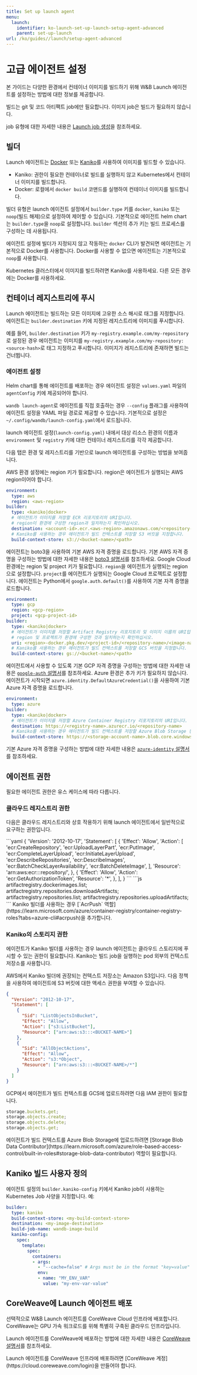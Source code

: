 ```yaml
---
title: Set up launch agent
menu:
  launch:
    identifier: ko-launch-set-up-launch-setup-agent-advanced
    parent: set-up-launch
url: /ko/guides//launch/setup-agent-advanced
---
```


# 고급 에이전트 설정

본 가이드는 다양한 환경에서 컨테이너 이미지를 빌드하기 위해 W&B Launch 에이전트를 설정하는 방법에 대한 정보를 제공합니다.

<Note>
빌드는 git 및 코드 아티팩트 job에만 필요합니다. 이미지 job은 빌드가 필요하지 않습니다.

job 유형에 대한 자세한 내용은 [Launch job 생성](/ko/../create-and-deploy-jobs/create-launch-job)을 참조하세요.
</Note>

## 빌더

Launch 에이전트는 [Docker](https://docs.docker.com/) 또는 [Kaniko](https://github.com/GoogleContainerTools/kaniko)를 사용하여 이미지를 빌드할 수 있습니다.

*   Kaniko: 권한이 필요한 컨테이너로 빌드를 실행하지 않고 Kubernetes에서 컨테이너 이미지를 빌드합니다.
*   Docker: 로컬에서 `docker build` 코맨드를 실행하여 컨테이너 이미지를 빌드합니다.

빌더 유형은 launch 에이전트 설정에서 `builder.type` 키를 `docker`, `kaniko` 또는 `noop`(빌드 해제)으로 설정하여 제어할 수 있습니다. 기본적으로 에이전트 helm chart는 `builder.type`을 `noop`로 설정합니다. `builder` 섹션의 추가 키는 빌드 프로세스를 구성하는 데 사용됩니다.

에이전트 설정에 빌더가 지정되지 않고 작동하는 `docker` CLI가 발견되면 에이전트는 기본적으로 Docker를 사용합니다. Docker를 사용할 수 없으면 에이전트는 기본적으로 `noop`를 사용합니다.

<Note>
Kubernetes 클러스터에서 이미지를 빌드하려면 Kaniko를 사용하세요. 다른 모든 경우에는 Docker를 사용하세요.
</Note>

## 컨테이너 레지스트리에 푸시

Launch 에이전트는 빌드하는 모든 이미지에 고유한 소스 해시로 태그를 지정합니다. 에이전트는 `builder.destination` 키에 지정된 레지스트리에 이미지를 푸시합니다.

예를 들어, `builder.destination` 키가 `my-registry.example.com/my-repository`로 설정된 경우 에이전트는 이미지를 `my-registry.example.com/my-repository:<source-hash>`로 태그 지정하고 푸시합니다. 이미지가 레지스트리에 존재하면 빌드는 건너뜁니다.

### 에이전트 설정

Helm chart를 통해 에이전트를 배포하는 경우 에이전트 설정은 `values.yaml` 파일의 `agentConfig` 키에 제공되어야 합니다.

`wandb launch-agent`로 에이전트를 직접 호출하는 경우 `--config` 플래그를 사용하여 에이전트 설정을 YAML 파일 경로로 제공할 수 있습니다. 기본적으로 설정은 `~/.config/wandb/launch-config.yaml`에서 로드됩니다.

launch 에이전트 설정(`launch-config.yaml`) 내에서 대상 리소스 환경의 이름과 `environment` 및 `registry` 키에 대한 컨테이너 레지스트리를 각각 제공합니다.

다음 탭은 환경 및 레지스트리를 기반으로 launch 에이전트를 구성하는 방법을 보여줍니다.

<Tabs>
<Tab title="Tab">
AWS 환경 설정에는 region 키가 필요합니다. region은 에이전트가 실행되는 AWS region이어야 합니다.

```yaml title="launch-config.yaml"
environment:
  type: aws
  region: <aws-region>
builder:
  type: <kaniko|docker>
  # 에이전트가 이미지를 저장할 ECR 리포지토리의 URI입니다.
  # region이 환경에 구성한 region과 일치하는지 확인하십시오.
  destination: <account-id>.ecr.<aws-region>.amazonaws.com/<repository-name>
  # Kaniko를 사용하는 경우 에이전트가 빌드 컨텍스트를 저장할 S3 버킷을 지정합니다.
  build-context-store: s3://<bucket-name>/<path>
```

에이전트는 boto3을 사용하여 기본 AWS 자격 증명을 로드합니다. 기본 AWS 자격 증명을 구성하는 방법에 대한 자세한 내용은 [boto3 설명서](https://boto3.amazonaws.com/v1/documentation/api/latest/index.html)를 참조하세요.
</Tab>
<Tab title="Tab">
Google Cloud 환경에는 region 및 project 키가 필요합니다. `region`을 에이전트가 실행되는 region으로 설정합니다. `project`를 에이전트가 실행되는 Google Cloud 프로젝트로 설정합니다. 에이전트는 Python에서 `google.auth.default()`를 사용하여 기본 자격 증명을 로드합니다.

```yaml title="launch-config.yaml"
environment:
  type: gcp
  region: <gcp-region>
  project: <gcp-project-id>
builder:
  type: <kaniko|docker>
  # 에이전트가 이미지를 저장할 Artifact Registry 리포지토리 및 이미지 이름의 URI입니다.
  # region 및 프로젝트가 환경에 구성한 것과 일치하는지 확인하십시오.
  uri: <region>-docker.pkg.dev/<project-id>/<repository-name>/<image-name>
  # Kaniko를 사용하는 경우 에이전트가 빌드 컨텍스트를 저장할 GCS 버킷을 지정합니다.
  build-context-store: gs://<bucket-name>/<path>
```

에이전트에서 사용할 수 있도록 기본 GCP 자격 증명을 구성하는 방법에 대한 자세한 내용은 [`google-auth` 설명서](https://google-auth.readthedocs.io/en/latest/reference/google.auth.html#google.auth.default)를 참조하세요.
</Tab>
<Tab title="Tab">
Azure 환경은 추가 키가 필요하지 않습니다. 에이전트가 시작되면 `azure.identity.DefaultAzureCredential()`을 사용하여 기본 Azure 자격 증명을 로드합니다.

```yaml title="launch-config.yaml"
environment:
  type: azure
builder:
  type: <kaniko|docker>
  # 에이전트가 이미지를 저장할 Azure Container Registry 리포지토리의 URI입니다.
  destination: https://<registry-name>.azurecr.io/<repository-name>
  # Kaniko를 사용하는 경우 에이전트가 빌드 컨텍스트를 저장할 Azure Blob Storage 컨테이너를 지정합니다.
  build-context-store: https://<storage-account-name>.blob.core.windows.net/<container-name>
```

기본 Azure 자격 증명을 구성하는 방법에 대한 자세한 내용은 [`azure-identity` 설명서](https://learn.microsoft.com/python/api/azure-identity/azure.identity.defaultazurecredential?view=azure-python)를 참조하세요.
</Tab>
</Tabs>

## 에이전트 권한

필요한 에이전트 권한은 유스 케이스에 따라 다릅니다.

### 클라우드 레지스트리 권한

다음은 클라우드 레지스트리와 상호 작용하기 위해 launch 에이전트에서 일반적으로 요구하는 권한입니다.

<Tabs>
<Tab title="Tab">
```yaml
{
  'Version': '2012-10-17',
  'Statement':
    [
      {
        'Effect': 'Allow',
        'Action':
          [
            'ecr:CreateRepository',
            'ecr:UploadLayerPart',
            'ecr:PutImage',
            'ecr:CompleteLayerUpload',
            'ecr:InitiateLayerUpload',
            'ecr:DescribeRepositories',
            'ecr:DescribeImages',
            'ecr:BatchCheckLayerAvailability',
            'ecr:BatchDeleteImage',
          ],
        'Resource': 'arn:aws:ecr:<region>:<account-id>:repository/<repository>',
      },
      {
        'Effect': 'Allow',
        'Action': 'ecr:GetAuthorizationToken',
        'Resource': '*',
      },
    ],
}
```
</Tab>
<Tab title="Tab">
```js
artifactregistry.dockerimages.list;
artifactregistry.repositories.downloadArtifacts;
artifactregistry.repositories.list;
artifactregistry.repositories.uploadArtifacts;
```
</Tab>
<Tab title="Tab">
Kaniko 빌더를 사용하는 경우 [`AcrPush` 역할](https://learn.microsoft.com/azure/container-registry/container-registry-roles?tabs=azure-cli#acrpush)을 추가합니다.
</Tab>
</Tabs>

### Kaniko의 스토리지 권한

에이전트가 Kaniko 빌더를 사용하는 경우 launch 에이전트는 클라우드 스토리지에 푸시할 수 있는 권한이 필요합니다. Kaniko는 빌드 job을 실행하는 pod 외부의 컨텍스트 저장소를 사용합니다.

<Tabs>
<Tab title="Tab">
AWS에서 Kaniko 빌더에 권장되는 컨텍스트 저장소는 Amazon S3입니다. 다음 정책을 사용하여 에이전트에 S3 버킷에 대한 액세스 권한을 부여할 수 있습니다.

```json
{
  "Version": "2012-10-17",
  "Statement": [
    {
      "Sid": "ListObjectsInBucket",
      "Effect": "Allow",
      "Action": ["s3:ListBucket"],
      "Resource": ["arn:aws:s3:::<BUCKET-NAME>"]
    },
    {
      "Sid": "AllObjectActions",
      "Effect": "Allow",
      "Action": "s3:*Object",
      "Resource": ["arn:aws:s3:::<BUCKET-NAME>/*"]
    }
  ]
}
```
</Tab>
<Tab title="Tab">
GCP에서 에이전트가 빌드 컨텍스트를 GCS에 업로드하려면 다음 IAM 권한이 필요합니다.

```js
storage.buckets.get;
storage.objects.create;
storage.objects.delete;
storage.objects.get;
```
</Tab>
<Tab title="Tab">
에이전트가 빌드 컨텍스트를 Azure Blob Storage에 업로드하려면 [Storage Blob Data Contributor](https://learn.microsoft.com/azure/role-based-access-control/built-in-roles#storage-blob-data-contributor) 역할이 필요합니다.
</Tab>
</Tabs>

## Kaniko 빌드 사용자 정의

에이전트 설정의 `builder.kaniko-config` 키에서 Kaniko job이 사용하는 Kubernetes Job 사양을 지정합니다. 예:

```yaml title="launch-config.yaml"
builder:
  type: kaniko
  build-context-store: <my-build-context-store>
  destination: <my-image-destination>
  build-job-name: wandb-image-build
  kaniko-config:
    spec:
      template:
        spec:
          containers:
          - args:
            - "--cache=false" # Args must be in the format "key=value"
            env:
            - name: "MY_ENV_VAR"
              value: "my-env-var-value"
```

## CoreWeave에 Launch 에이전트 배포
선택적으로 W&B Launch 에이전트를 CoreWeave Cloud 인프라에 배포합니다. CoreWeave는 GPU 가속 워크로드를 위해 특별히 구축된 클라우드 인프라입니다.

Launch 에이전트를 CoreWeave에 배포하는 방법에 대한 자세한 내용은 [CoreWeave 설명서](https://docs.coreweave.com/partners/weights-and-biases#integration)를 참조하세요.

<Note>
Launch 에이전트를 CoreWeave 인프라에 배포하려면 [CoreWeave 계정](https://cloud.coreweave.com/login)을 만들어야 합니다.
</Note>
